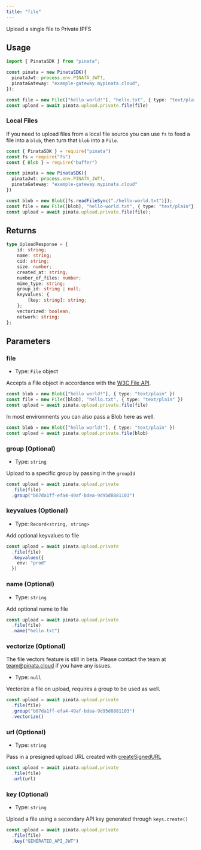 ```yaml
---
title: "file"
---
```


Upload a single file to Private IPFS

## Usage

```typescript
import { PinataSDK } from "pinata";

const pinata = new PinataSDK({
  pinataJwt: process.env.PINATA_JWT!,
  pinataGateway: "example-gateway.mypinata.cloud",
});

const file = new File(["hello world!"], "hello.txt", { type: "text/plain" })
const upload = await pinata.upload.private.file(file)
```

### Local Files

If you need to upload files from a local file source you can use `fs` to feed a file into a `blob`, then turn that `blob` into a `File`.

```typescript {10-12}
const { PinataSDK } = require("pinata")
const fs = require("fs")
const { Blob } = require("buffer")

const pinata = new PinataSDK({
  pinataJwt: process.env.PINATA_JWT!,
  pinataGateway: "example-gateway.mypinata.cloud"
})

const blob = new Blob([fs.readFileSync("./hello-world.txt")]);
const file = new File([blob], "hello-world.txt", { type: "text/plain"})
const upload = await pinata.upload.private.file(file);
```

## Returns

```typescript
type UploadResponse = {
	id: string;
	name: string;
	cid: string;
	size: number;
	created_at: string;
	number_of_files: number;
	mime_type: string;
	group_id: string | null;
	keyvalues: {
		[key: string]: string;
	};
	vectorized: boolean;
	network: string;
};
```

## Parameters

### file

- Type: `File` object

Accepts a File object in accordance with the [W3C File API](https://w3c.github.io/FileAPI/#file-section).

```typescript {3}
const blob = new Blob(["hello world!"], { type: "text/plain" })
const file = new File([blob], "hello.txt", { type: "text/plain" })
const upload = await pinata.upload.private.file(file)
```

In most environments you can also pass a Blob here as well.

```typescript {2}
const blob = new Blob(["hello world!"], { type: "text/plain" })
const upload = await pinata.upload.private.file(blob)
```

### group (Optional)

- Type: `string`

Upload to a specific group by passing in the `groupId`

```typescript {3}
const upload = await pinata.upload.private
  .file(file)
  .group("b07da1ff-efa4-49af-bdea-9d95d8881103")
```

### keyvalues (Optional)

- Type: `Record<string, string>`

Add optional keyvalues to file

```typescript {3-8}
const upload = await pinata.upload.private
  .file(file)
  .keyvalues({
    env: "prod"
  })
```

### name (Optional)

- Type: `string`

Add optional name to file

```typescript {3-8}
const upload = await pinata.upload.private
  .file(file)
  .name("hello.txt")
```

### vectorize (Optional)

<Warning>
  The file vectors feature is still in beta. Please contact the team at <a href="mailto:team@pinata.cloud" target="_blank">team@pinata.cloud</a> if you have any issues.
</Warning>

- Type: `null`

Vectorize a file on upload, requires a group to be used as well.

```typescript {4}
const upload = await pinata.upload.private
  .file(file)
  .group("b07da1ff-efa4-49af-bdea-9d95d8881103")
  .vectorize()
```

### url (Optional)

- Type: `string`

Pass in a presigned upload URL created with [createSignedURL](./create-signed-url)

```typescript {3}
const upload = await pinata.upload.private
  .file(file)
  .url(url)
```

### key (Optional)

- Type: `string`

Upload a file using a secondary API key generated through `keys.create()`

```typescript {3}
const upload = await pinata.upload.private
  .file(file)
  .key("GENERATED_API_JWT")
```
